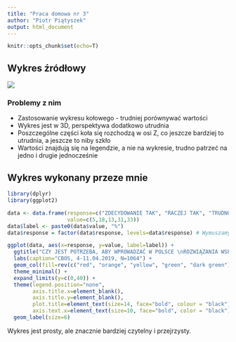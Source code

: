 ```yaml
---
title: "Praca domowa nr 3"
author: "Piotr Piątyszek"
output: html_document
---
```


```r
knitr::opts_chunk$set(echo=T)
```

## Wykres źródłowy
![](orginal.png)

### Problemy z nim
* Zastosowanie wykresu kołowego - trudniej porównywać wartości
* Wykres jest w 3D, perspektywa dodatkowo utrudnia
* Poszczególne części koła się rozchodzą w osi Z, co jeszcze bardziej to utrudnia, a jeszcze to niby szkło
* Wartości znajdują się na legendzie, a nie na wykresie, trudno patrzeć na jedno i drugie jednocześnie

## Wykres wykonany przeze mnie
```r
library(dplyr)
library(ggplot2)

data <- data.frame(response=c("ZDECYDOWANIE TAK", "RACZEJ TAK", "TRUDNO POWIEDZIEĆ", "RACZEJ NIE", "ZDECYDOWANIE NIE"),
                   value=c(5,18,13,31,33))
data$label <- paste0(data$value, "%")
data$response = factor(data$response, levels=data$response) # Wymuszamy kolejność

ggplot(data, aes(x=response, y=value, label=label)) +
  ggtitle("CZY JEST POTRZEBA, ABY WPROWADZAĆ W POLSCE \nROZWIĄZANIA WSPIERAJĄCE GEJÓW I LESBIJKI?") +
  labs(caption="CBOS, 4-11.04.2019, N=1064") +
  geom_col(fill=rev(c("red", "orange", "yellow", "green", "dark green"))) +
  theme_minimal() + 
  expand_limits(y=c(0,40)) +
  theme(legend.position="none", 
        axis.title.x=element_blank(),
        axis.title.y=element_blank(),
        plot.title=element_text(size=14, face="bold", colour = "black"),
        axis.text.x=element_text(size=10, face="bold", color = "black")) +
  geom_label(size=6) 
```

Wykres jest prosty, ale znacznie bardziej czytelny i przejrzysty.
